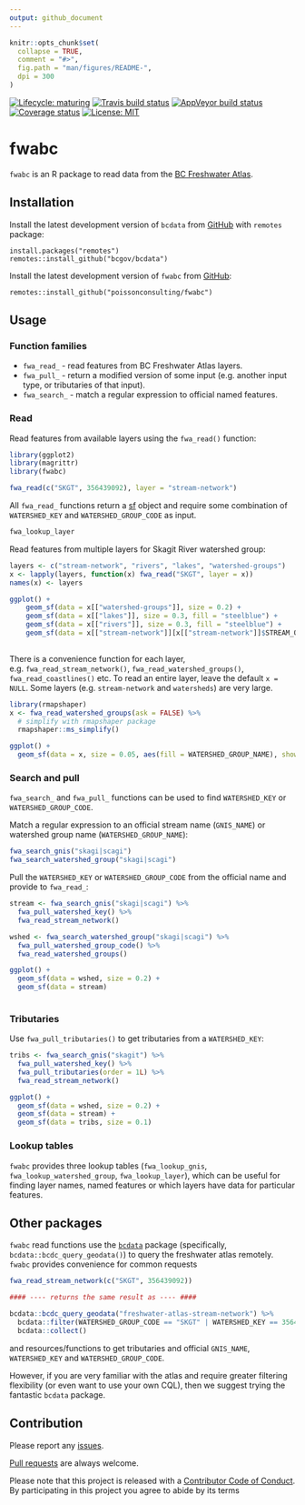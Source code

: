 ```yaml
---
output: github_document
---
```


<!-- README.md is generated from README.Rmd. Please edit that file -->

```r
knitr::opts_chunk$set(
  collapse = TRUE,
  comment = "#>",
  fig.path = "man/figures/README-",
  dpi = 300
)
```
[![Lifecycle: maturing](https://img.shields.io/badge/lifecycle-maturing-blue.svg)](https://www.tidyverse.org/lifecycle/#maturing)
[![Travis build status](https://travis-ci.org/poissonconsulting/fwabc.svg?branch=master)](https://travis-ci.org/poissonconsulting/fwabc)
[![AppVeyor build status](https://ci.appveyor.com/api/projects/status/github/poissonconsulting/fwabc?branch=master&svg=true)](https://ci.appveyor.com/project/poissonconsulting/fwabc)
[![Coverage status](https://codecov.io/gh/poissonconsulting/fwabc/branch/master/graph/badge.svg)](https://codecov.io/github/poissonconsulting/fwabc?branch=master)
[![License: MIT](https://img.shields.io/badge/License-MIT-green.svg)](https://opensource.org/licenses/MIT)

# fwabc

`fwabc` is an R package to read data from the [BC Freshwater Atlas](https://www2.gov.bc.ca/assets/gov/data/geographic/topography/fwa/fwa_user_guide.pdf). 

## Installation

Install the latest development version of `bcdata` from [GitHub](https://github.com/bcgov/bcdata) with `remotes` package:
```
install.packages("remotes")
remotes::install_github("bcgov/bcdata")
```

Install the latest development version of `fwabc` from [GitHub](https://github.com/poissonconsulting/fwabc):
```
remotes::install_github("poissonconsulting/fwabc")
```

## Usage
### Function families
+ `fwa_read_` - read features from BC Freshwater Atlas layers.
+ `fwa_pull_` - return a modified version of some input (e.g. another input type, or tributaries of that input).
+ `fwa_search_` - match a regular expression to official named features.

### Read 
Read features from available layers using the `fwa_read()` function:
```r
library(ggplot2)
library(magrittr)
library(fwabc)

fwa_read(c("SKGT", 356439092), layer = "stream-network") 

```
All `fwa_read_` functions return a [sf](https://github.com/r-spatial/sf) object and require some combination of `WATERSHED_KEY` and `WATERSHED_GROUP_CODE` as input.

```r
fwa_lookup_layer
```

Read features from multiple layers for Skagit River watershed group:
```r
layers <- c("stream-network", "rivers", "lakes", "watershed-groups")
x <- lapply(layers, function(x) fwa_read("SKGT", layer = x))
names(x) <- layers

ggplot() + 
    geom_sf(data = x[["watershed-groups"]], size = 0.2) +
    geom_sf(data = x[["lakes"]], size = 0.3, fill = "steelblue") +
    geom_sf(data = x[["rivers"]], size = 0.3, fill = "steelblue") +
    geom_sf(data = x[["stream-network"]][x[["stream-network"]]$STREAM_ORDER > 2,], size = 0.07) 
  
```

There is a convenience function for each layer, e.g. `fwa_read_stream_network()`, `fwa_read_watershed_groups()`, `fwa_read_coastlines()` etc.
To read an entire layer, leave the default `x = NULL`. Some layers (e.g. `stream-network` and `watersheds`) are very large.

```r
library(rmapshaper)
x <- fwa_read_watershed_groups(ask = FALSE) %>%
  # simplify with rmapshaper package
  rmapshaper::ms_simplify()  

ggplot() + 
  geom_sf(data = x, size = 0.05, aes(fill = WATERSHED_GROUP_NAME), show.legend = FALSE) 
```

### Search and pull
`fwa_search_` and `fwa_pull_` functions can be used to find `WATERSHED_KEY` or `WATERSHED_GROUP_CODE`.

Match a regular expression to an official stream name (`GNIS_NAME`) or watershed group name (`WATERSHED_GROUP_NAME`):

```r
fwa_search_gnis("skagi|scagi")
fwa_search_watershed_group("skagi|scagi")
```

Pull the `WATERSHED_KEY` or `WATERSHED_GROUP_CODE` from the official name and provide to `fwa_read_`:

```r
stream <- fwa_search_gnis("skagi|scagi") %>%
  fwa_pull_watershed_key() %>%
  fwa_read_stream_network()

wshed <- fwa_search_watershed_group("skagi|scagi") %>%
  fwa_pull_watershed_group_code() %>%
  fwa_read_watershed_groups()

ggplot() +
  geom_sf(data = wshed, size = 0.2) +
  geom_sf(data = stream) 
  
```

### Tributaries
Use `fwa_pull_tributaries()` to get tributaries from a `WATERSHED_KEY`:

```r
tribs <- fwa_search_gnis("skagit") %>%
  fwa_pull_watershed_key() %>%
  fwa_pull_tributaries(order = 1L) %>%
  fwa_read_stream_network()

ggplot() +
  geom_sf(data = wshed, size = 0.2) +
  geom_sf(data = stream) +
  geom_sf(data = tribs, size = 0.1) 

```

### Lookup tables
`fwabc` provides three lookup tables (`fwa_lookup_gnis`, `fwa_lookup_watershed_group`, `fwa_lookup_layer`), which can be useful for finding layer names, named features or which layers have data for particular features. 

## Other packages
`fwabc` read functions use the [`bcdata`](https://github.com/bcgov/bcdata) package (specifically, `bcdata::bcdc_query_geodata()`) to query the freshwater atlas remotely. `fwabc` provides convenience for common requests

```r
fwa_read_stream_network(c("SKGT", 356439092))

#### ---- returns the same result as ---- ####

bcdata::bcdc_query_geodata("freshwater-atlas-stream-network") %>%
  bcdata::filter(WATERSHED_GROUP_CODE == "SKGT" | WATERSHED_KEY == 356439092) %>%
  bcdata::collect()

```

and resources/functions to get tributaries and official `GNIS_NAME`, `WATERSHED_KEY` and `WATERSHED_GROUP_CODE`. 

However, if you are very familiar with the atlas and require greater filtering flexibility (or even want to use your own CQL), then we suggest trying the fantastic `bcdata` package.

## Contribution

Please report any [issues](https://github.com/poissonconsulting/fwabc/issues).

[Pull requests](https://github.com/poissonconsulting/fwabc/pulls) are always welcome.

Please note that this project is released with a [Contributor Code of Conduct](CONDUCT.md). 
By participating in this project you agree to abide by its terms
